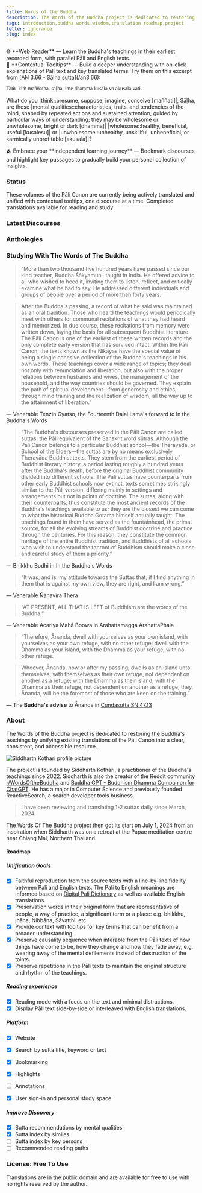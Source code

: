 ```yaml
---
title: Words of the Buddha
description: The Words of the Buddha project is dedicated to restoring the Buddha's teachings through accessible translations and by offering tools to support learning and reflection.
tags: introduction,buddha,words,wisdom,translation,roadmap,project
fetter: ignorance
slug: index
---
```



<article class="prose prose-lg mt-12 mb-12">
<div class="mb-8">
🌐 **Web Reader** — Learn the Buddha's teachings in their earliest recorded form, with parallel Pāli and English texts.
</div>
<div class="mb-8">
💬 **Contextual Tooltips** — Build a deeper understanding with on-click explanations of Pāli text and key translated terms. Try them on this excerpt from [AN 3.66 - Sāḷha sutta](/an3.66):

<p class="ml-4 pl-2 pali-paragraph opacity-80 mb-1 border-l-4 border-gray-500" style="font-family:'Gentium Plus', serif;"><span class="pali-word" data-word="taṁ" data-original="Taṁ">Taṁ</span> <span style="padding-left:4px;"></span><span class="pali-word" data-word="kiṁ" data-original="kiṁ">kiṁ</span><span style="padding-left:4px;"></span><span class="pali-word" data-word="maññatha" data-original="maññatha,">maññatha,</span><span style="padding-left:4px;"></span><span class="pali-word" data-word="sāḷhā" data-original="sāḷhā,">sāḷhā,</span><span style="padding-left:4px;"></span><span class="pali-word" data-word="ime" data-original="ime">ime</span><span style="padding-left:4px;"></span><span class="pali-word" data-word="dhammā" data-original="dhammā">dhammā</span><span style="padding-left:4px;"></span><span class="pali-word" data-word="kusalā" data-original="kusalā">kusalā</span><span style="padding-left:4px;"></span><span class="pali-word" data-word="vā" data-original="vā">vā</span><span style="padding-left:4px;"></span><span class="pali-word" data-word="akusalā" data-original="akusalā">akusalā</span><span style="padding-left:4px;"></span><span class="pali-word" data-word="vāti" data-original="vāti.">vāti.</span></p>

<p class="ml-4 pl-2 mt-0">What do you |think::presume, suppose, imagine, conceive [maññati]|, Sāḷha, are these |mental qualities::characteristics, traits, and tendencies of the mind, shaped by repeated actions and sustained attention, guided by particular ways of understanding; they may be wholesome or unwholesome, bright or dark [dhammā]| |wholesome::healthy, beneficial, useful [kusalesu]| or |unwholesome::unhealthy, unskillful, unbeneficial, or karmically unprofitable [akusala]|?</p>
</div>
<div class="mb-8">
🫂 Embrace your **independent learning journey** — Bookmark discourses and <span class="highlight-yellow text-[marktext]">highlight key passages</span> to gradually build <span class="highlight-green text-[marktext]"> your personal collection of insights.</span>
</div>
</article>

### Status

These volumes of the Pāli Canon are currently being actively translated and unified with contextual tooltips, one discourse at a time. Completed translations available for reading and study:

<ProjectStatus />


### Latest Discourses

<LatestDiscourses />


### Anthologies

<TopAnthologies />


### Studying With The Words of The Buddha

> “More than two thousand five hundred years have passed since our kind teacher, Buddha Śākyamuni, taught in India. He offered advice to all who wished to heed it, inviting them to listen, reflect, and critically examine what he had to say. He addressed different individuals and groups of people over a period of more than forty years.

> After the Buddha's passing, a record of what he said was maintained as an oral tradition. Those who heard the teachings would periodically meet with others for communal recitations of what they had heard and memorized. In due course, these recitations from memory were written down, laying the basis for all subsequent Buddhist literature. The Pāli Canon is one of the earliest of these written records and the only complete early version that has survived intact. Within the Pāli Canon, the texts known as the Nikāyas have the special value of being a single cohesive collection of the Buddha's teachings in his own words. These teachings cover a wide range of topics; they deal not only with renunciation and liberation, but also with the proper relations between husbands and wives, the management of the household, and the way countries should be governed. They explain the path of spiritual development—from generosity and ethics, through mind training and the realization of wisdom, all the way up to the attainment of liberation.”

— Venerable Tenzin Gyatso, the Fourteenth Dalai Lama's forward to In the Buddha's Words

> “The Buddha's discourses preserved in the Pāli Canon are called suttas, the Pāli equivalent of the Sanskrit word sūtras. Although the Pāli Canon belongs to a particular Buddhist school—the Theravāda, or School of the Elders—the suttas are by no means exclusively Theravāda Buddhist texts. They stem from the earliest period of Buddhist literary history, a period lasting roughly a hundred years after the Buddha's death, before the original Buddhist community divided into different schools. The Pāli suttas have counterparts from other early Buddhist schools now extinct, texts sometimes strikingly similar to the Pāli version, differing mainly in settings and arrangements but not in points of doctrine. The suttas, along with their counterparts, thus constitute the most ancient records of the Buddha's teachings available to us; they are the closest we can come to what the historical Buddha Gotama himself actually taught. The teachings found in them have served as the fountainhead, the primal source, for all the evolving streams of Buddhist doctrine and practice through the centuries. For this reason, they constitute the common heritage of the entire Buddhist tradition, and Buddhists of all schools who wish to understand the taproot of Buddhism should make a close and careful study of them a priority.”

— Bhikkhu Bodhi in In the Buddha's Words

> “It was, and is, my attitude towards the Suttas that, if I find anything in them that is against my own view, they are right, and I am wrong.”

— Venerable Ñāṇavīra Thera

> “AT PRESENT, ALL THAT IS LEFT of Buddhism are the words of the Buddha.”

— Venerable Ācariya Mahā Boowa in Arahattamagga ArahattaPhala


> “Therefore, Ānanda, dwell with yourselves as your own island, with yourselves as your own refuge, with no other refuge; dwell with the Dhamma as your island, with the Dhamma as your refuge, with no other refuge.

> Whoever, Ānanda, now or after my passing, dwells as an island unto themselves, with themselves as their own refuge, not dependent on another as a refuge; with the Dhamma as their island, with the Dhamma as their refuge, not dependent on another as a refuge; they, Ānanda, will be the foremost of those who are keen on the training.”

— The **Buddha's advise** to Ānanda in [Cundasutta SN 47.13](/sn47.13)


### About

The Words of the Buddha project is dedicated to restoring the Buddha's teachings by unifying existing translations of the Pāli Canon into a clear, consistent, and accessible resource.

<div className="image-container">
  <img alt="Siddharth Kothari profile picture" src="https://avatars.githubusercontent.com/u/630042?v=4" className="about-image" />
</div>

The project is founded by Siddharth Kothari, a practitioner of the Buddha's teachings since 2022. Siddharth is also the creator of the Reddit community [r/WordsOftheBuddha](https://reddit.com/r/WordsOfTheBuddha/) and [Buddha GPT - Buddhism Dhamma Companion for ChatGPT](https://chatgpt.com/g/g-pBierD1G2-buddha-gpt-buddhism-dhamma-companion). He has a major in Computer Science and previously founded ReactiveSearch, a search developer tools business.

> I have been reviewing and translating 1-2 suttas daily since March, 2024.

The Words Of The Buddha project then got its start on July 1, 2024 from an inspiration when Siddharth was on a retreat at the Papae meditation centre near Chiang Mai, Northern Thailand.


#### Roadmap

##### Unification Goals

- [x] Faithful reproduction from the source texts with a line-by-line fidelity between Pali and English texts. The Pali to English meanings are informed based on [Digital Pali Dictionary](https://digitalpalidictionary.github.io/changelog.html) as well as available English translations.
- [x] Preservation words in their original form that are representative of people, a way of practice, a significant term or a place: e.g. bhikkhu, jhāna, Nibbāna, Sāvatthi, etc.
- [x] Provide context with tooltips for key terms that can benefit from a broader understanding.
- [x] Preserve causality sequence when inferable from the Pāli texts of how things have come to be, how they change and how they fade away, e.g. wearing away of the mental defilements instead of destruction of the taints.
- [x] Preserve repetitions in the Pāli texts to maintain the original structure and rhythm of the teachings.

##### Reading experience

- [x] Reading mode with a focus on the text and minimal distractions.
- [x] Display Pāli text side-by-side or interleaved with English translations.

##### Platform

- [x] Website
- [x] Search by sutta title, keyword or text
- [x] Bookmarking
- [x] Highlights
- [ ] Annotations
- [x] User sign-in and personal study space


##### Improve Discovery

- [x] Sutta recommendations by mental qualities
- [x] Sutta index by similes
- [ ] Sutta index by key persons
- [ ] Recommended reading paths

### License: Free To Use

Translations are in the public domain and are available for free to use with no rights reserved by the author.

<br/>